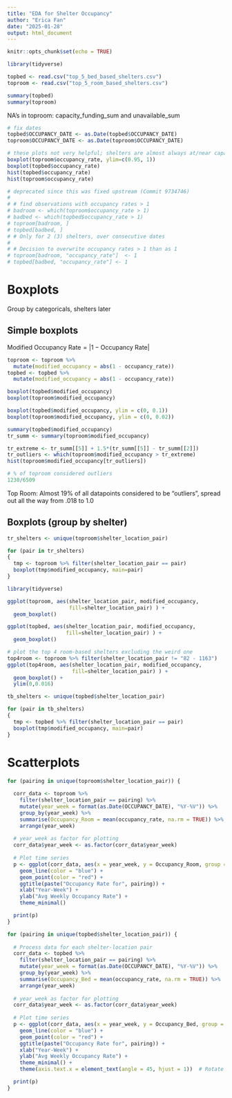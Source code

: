 ```yaml
---
title: "EDA for Shelter Occupancy"
author: "Erica Fan"
date: "2025-01-28"
output: html_document
---
```


```r
knitr::opts_chunk$set(echo = TRUE)
```

```r
library(tidyverse)
```

```r
topbed <- read.csv("top_5_bed_based_shelters.csv")
toproom <- read.csv("top_5_room_based_shelters.csv")

summary(topbed)
summary(toproom)
```
NA's in toproom: capacity_funding_sum and unavailable_sum

```r
# fix dates
topbed$OCCUPANCY_DATE <- as.Date(topbed$OCCUPANCY_DATE)
toproom$OCCUPANCY_DATE <- as.Date(toproom$OCCUPANCY_DATE)

# these plots not very helpful; shelters are almost always at/near capacity as expected
boxplot(toproom$occupancy_rate, ylim=c(0.95, 1))
boxplot(topbed$occupancy_rate)
hist(topbed$occupancy_rate)
hist(toproom$occupancy_rate)
```

```r
# deprecated since this was fixed upstream (Commit 9734746)
# 
# # find observations with occupancy rates > 1
# badroom <- which(toproom$occupancy_rate > 1)
# badbed <- which(topbed$occupancy_rate > 1)
# toproom[badroom, ]
# topbed[badbed, ]
# # Only for 2 (3) shelters, over consecutive dates
# 
# # Decision to overwrite occupancy rates > 1 than as 1
# toproom[badroom, "occupancy_rate"]  <- 1
# topbed[badbed, "occupancy_rate"] <- 1
```

# Boxplots
Group by categoricals, shelters later

## Simple boxplots
$\text{Modified Occupancy Rate} = \left| 1 - \text{Occupancy Rate} \right|$

```r
toproom <- toproom %>% 
  mutate(modified_occupancy = abs(1 - occupancy_rate))
topbed <- topbed %>% 
  mutate(modified_occupancy = abs(1 - occupancy_rate))
```

```r
boxplot(topbed$modified_occupancy)
boxplot(toproom$modified_occupancy)

boxplot(topbed$modified_occupancy, ylim = c(0, 0.1))
boxplot(toproom$modified_occupancy, ylim = c(0, 0.02))

summary(topbed$modified_occupancy)
tr_summ <- summary(toproom$modified_occupancy)
```

```r
tr_extreme <- tr_summ[[5]] + 1.5*(tr_summ[[5]] - tr_summ[[2]])
tr_outliers <- which(toproom$modified_occupancy > tr_extreme)
hist(toproom$modified_occupancy[tr_outliers])

# % of toproom considered outliers
1230/6509
```
Top Room: Almost 19% of all datapoints considered to be "outliers", spread out all the way from .018 to 1.0

## Boxplots (group by shelter)
```r
tr_shelters <- unique(toproom$shelter_location_pair)

for (pair in tr_shelters)
{
  tmp <- toproom %>% filter(shelter_location_pair == pair) 
  boxplot(tmp$modified_occupancy, main=pair)
}
```

```r
library(tidyverse)

ggplot(toproom, aes(shelter_location_pair, modified_occupancy, 
                    fill=shelter_location_pair) ) +
  geom_boxplot()

ggplot(topbed, aes(shelter_location_pair, modified_occupancy, 
                   fill=shelter_location_pair) ) +
  geom_boxplot()

# plot the top 4 room-based shelters excluding the weird one
top4room <- toproom %>% filter(shelter_location_pair != "82 - 1163")
ggplot(top4room, aes(shelter_location_pair, modified_occupancy, 
                     fill=shelter_location_pair) ) +
  geom_boxplot() + 
  ylim(0,0.016)
```

```r
tb_shelters <- unique(topbed$shelter_location_pair)

for (pair in tb_shelters)
{
  tmp <- topbed %>% filter(shelter_location_pair == pair) 
  boxplot(tmp$modified_occupancy, main=pair)
}
```

# Scatterplots
```r
for (pairing in unique(toproom$shelter_location_pair)) {
  
  corr_data <- toproom %>%
    filter(shelter_location_pair == pairing) %>%
    mutate(year_week = format(as.Date(OCCUPANCY_DATE), "%Y-%V")) %>%
    group_by(year_week) %>%
    summarise(Occupancy_Room = mean(occupancy_rate, na.rm = TRUE)) %>%
    arrange(year_week)
  
  # year_week as factor for plotting
  corr_data$year_week <- as.factor(corr_data$year_week)
  
  # Plot time series
  p <- ggplot(corr_data, aes(x = year_week, y = Occupancy_Room, group = 1)) +
    geom_line(color = "blue") +
    geom_point(color = "red") +
    ggtitle(paste("Occupancy Rate for", pairing)) +
    xlab("Year-Week") +
    ylab("Avg Weekly Occupancy Rate") +
    theme_minimal()

  print(p)
}
```

```r
for (pairing in unique(topbed$shelter_location_pair)) {
  
  # Process data for each shelter-location pair
  corr_data <- topbed %>%
    filter(shelter_location_pair == pairing) %>%
    mutate(year_week = format(as.Date(OCCUPANCY_DATE), "%Y-%V")) %>%
    group_by(year_week) %>%
    summarise(Occupancy_Bed = mean(occupancy_rate, na.rm = TRUE)) %>%
    arrange(year_week)
  
  # year_week as factor for plotting
  corr_data$year_week <- as.factor(corr_data$year_week)
  
  # Plot time series
  p <- ggplot(corr_data, aes(x = year_week, y = Occupancy_Bed, group = 1)) +
    geom_line(color = "blue") +
    geom_point(color = "red") +
    ggtitle(paste("Occupancy Rate for", pairing)) +
    xlab("Year-Week") +
    ylab("Avg Weekly Occupancy Rate") +
    theme_minimal() +
    theme(axis.text.x = element_text(angle = 45, hjust = 1))  # Rotate x-axis labels for better readability

  print(p)
}
```